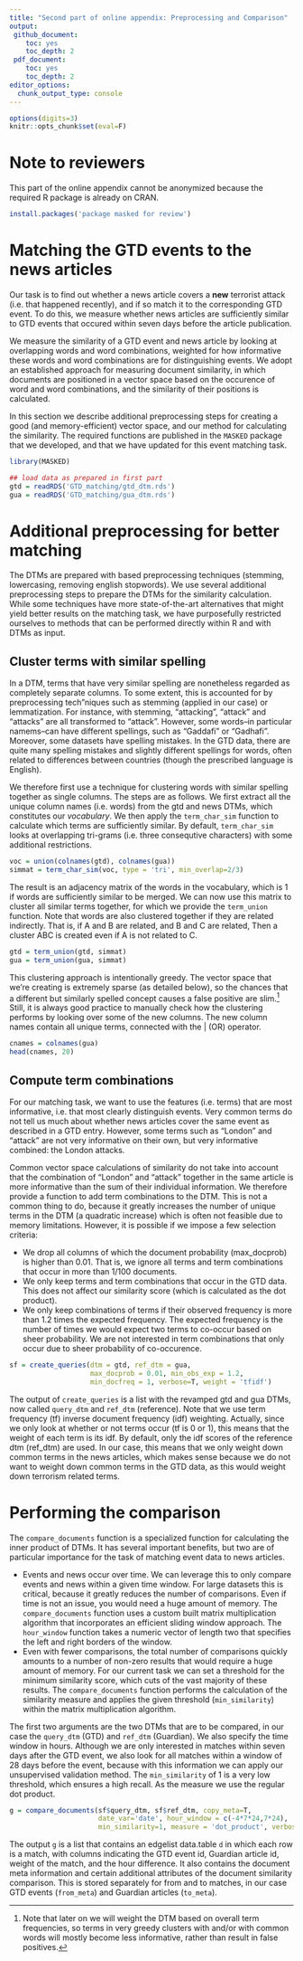 ```yaml
---
title: "Second part of online appendix: Preprocessing and Comparison"
output: 
 github_document:
    toc: yes
    toc_depth: 2
 pdf_document:
    toc: yes
    toc_depth: 2
editor_options:
  chunk_output_type: console
---
```

  
```r
options(digits=3)
knitr::opts_chunk$set(eval=F)
```

# Note to reviewers

This part of the online appendix cannot be anonymized because the required R package is already on CRAN.

```r
install.packages('package masked for review')
```

# Matching the GTD events to the news articles

Our task is to find out whether a news article covers a **new** terrorist attack (i.e. that happened recently), and if so match it to the corresponding GTD event. To do this, we measure whether news articles are sufficiently similar to GTD events that occured within seven days before the article publication. 

We measure the similarity of a GTD event and news article by looking at overlapping words and word combinations, weighted for how informative these words and word combinations are for distinguishing events. We adopt an established approach for measuring document similarity, in which documents are positioned in a vector space based on the occurence of word and word combinations, and the similarity of their positions is calculated. 

In this section we describe additional preprocessing steps for creating a good (and memory-efficient) vector space, and our method for calculating the similarity. The required functions are published in the `MASKED` package that we developed, and that we have updated for this event matching task.

```r
library(MASKED)
```

```r
## load data as prepared in first part
gtd = readRDS('GTD_matching/gtd_dtm.rds')
gua = readRDS('GTD_matching/gua_dtm.rds')
```

# Additional preprocessing for better matching

The DTMs are prepared with based preprocessing techniques (stemming, lowercasing, removing english stopwords).
We use several additional preprocessing steps to prepare the DTMs for the similarity calculation. While some techniques have more state-of-the-art alternatives that might yield better results on the matching task, we have purposefully restricted ourselves to methods that can be performed directly within R and with DTMs as input.  

## Cluster terms with similar spelling

In a DTM, terms that have very similar spelling are nonetheless regarded as completely separate columns. To some extent, this is accounted for by preprocessing tech"niques such as stemming (applied in our case) or lemmatization. For instance, with stemming, "attacking", "attack" and "attacks" are all transformed to "attack". However, some words--in particular namems--can have different spellings, such as "Gaddafi" or "Gadhafi". Moreover, some datasets have spelling mistakes. In the GTD data, there are quite many spelling mistakes and slightly different spellings for words, often related to differences between countries (though the prescribed language is English). 

We therefore first use a technique for clustering words with similar spelling together as single columns. The steps are as follows. We first extract all the unique column names (i.e. words) from the gtd and news DTMs, which constitutes our *vocabulary*. We then apply the `term_char_sim` function to calculate which terms are sufficiently similar. By default, `term_char_sim` looks at overlapping tri-grams (i.e. three consequtive characters) with some additional restrictions.

```r
voc = union(colnames(gtd), colnames(gua))  
simmat = term_char_sim(voc, type = 'tri', min_overlap=2/3)
```

The result is an adjacency matrix of the words in the vocabulary, which is 1 if words are sufficiently similar to be merged. We can now use this matrix to cluster all similar terms together, for which we provide the `term_union` function. Note that words are also clustered together if they are related indirectly. That is, if A and B are related, and B and C are related, Then a cluster ABC is created even if A is not related to C.   

```r
gtd = term_union(gtd, simmat)               
gua = term_union(gua, simmat)               
```

This clustering approach is intentionally greedy. The vector space that we're creating is extremely sparse (as detailed below), so the chances that a different but similarly spelled concept causes a false positive are slim.[^2] Still, it is always good practice to manually check how the clustering performs by looking over some of the new columns. The new column names contain all unique terms, connected with the | (OR) operator.

[^2]: Note that later on we will weight the DTM based on overall term frequencies, so terms in very greedy clusters with and/or with common words will mostly become less informative, rather than result in false positives.  

```r
cnames = colnames(gua)    
head(cnames, 20)    
```

## Compute term combinations

For our matching task, we want to use the features (i.e. terms) that are most informative, i.e. that most clearly distinguish events. Very common terms do not tell us much about whether news articles cover the same event as described in a GTD entry. However, some terms such as "London" and "attack" are not very informative on their own, but very informative combined: the London attacks. 

Common vector space calculations of similarity do not take into account that the combination of "London" and "attack" together in the same article is more informative than the sum of their individual information. We therefore provide a function to add term combinations to the DTM. This is not a common thing to do, because it greatly increases the number of unique terms in the DTM (a quadratic increase) which is often not feasible due to memory limitations. However, it is possible if we impose a few selection criteria:

* We drop all columns of which the document probability (max_docprob) is higher than 0.01. That is, we ignore all terms and term combinations that occur in more than 1/100 documents. 
* We only keep terms and term combinations that occur in the GTD data. This does not affect our similarity score (which is calculated as the dot product).
* We only keep combinations of terms if their observed frequency is more than 1.2 times the expected frequency. The expected frequency is the number of times we would expect two terms to co-occur based on sheer probability. We are not interested in term combinations that only occur due to sheer probability of co-occurence.

```r
sf = create_queries(dtm = gtd, ref_dtm = gua, 
                    max_docprob = 0.01, min_obs_exp = 1.2, 
                    min_docfreq = 1, verbose=T, weight = 'tfidf')
```

The output of `create_queries` is a list with the revamped gtd and gua DTMs, now called `query_dtm` and `ref_dtm` (reference). 
Note that we use term frequency (tf) inverse document frequency (idf) weighting. 
Actually, since we only look at whether or not terms occur (tf is 0 or 1), this means that the weight of each term is its idf. 
By default, only the idf scores of the reference dtm (ref_dtm) are used.
In our case, this means that we only weight down common terms in the news articles, which makes sense because we do not want to weight down common terms in the GTD data, as this would weight down terrorism related terms.

# Performing the comparison

The `compare_documents` function is a specialized function for calculating the inner product of DTMs. It has several important benefits, but two are of particular importance for the task of matching event data to news articles.

* Events and news occur over time. We can leverage this to only compare events and news within a given time window. For large datasets this is critical, because it greatly reduces the number of comparisons. Even if time is not an issue, you would need a huge amount of memory. The `compare_documents` function uses a custom built matrix multiplication algorithm that incorporates an efficient sliding window approach. The `hour_window` function takes a numeric vector of length two that specifies the left and right borders of the window.
* Even with fewer comparisons, the total number of comparisons quickly amounts to a number of non-zero results that would require a huge amount of memory. For our current task we can set a threshold for the minimum similarity score, which cuts of the vast majority of these results. The `compare_documents` function performs the calculation of the similarity measure and applies the given threshold (`min_similarity`) within the matrix multiplication algorithm. 

The first two arguments are the two DTMs that are to be compared, in our case the `query_dtm` (GTD) and `ref_dtm` (Guardian). We also specify the time window in hours. Although we are only interested in matches within seven days after the GTD event, we also look for all matches within a window of 28 days before the event, because with this information we can apply our unsupervised validation method. The `min_similarity` of 1 is a very low threshold, which ensures a high recall. As the measure we use the regular dot product.

```r
g = compare_documents(sf$query_dtm, sf$ref_dtm, copy_meta=T, 
                      date_var='date', hour_window = c(-4*7*24,7*24), 
                      min_similarity=1, measure = 'dot_product', verbose=T)

```

The output `g` is a list that contains an edgelist data.table `d` in which each row is a match, with columns indicating the GTD event id, Guardian article id, weight of the match, and the hour difference. It also contains the document meta information and certain additional attributes of the document similarity comparison. This is stored separately for from and to matches, in our case GTD events (`from_meta`) and Guardian articles (`to_meta`).
